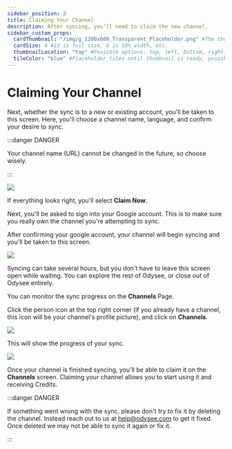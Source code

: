 ---
sidebar_position: 3
title: Claiming Your Channel
description: After syncing, you'll need to claim the new channel.
sidebar_custom_props:
  cardThumbnail: "/img/g_1200x600_Transparent_Placeholder.png" #The thumbnail on the category card.
  cardSize: 4 #12 is full size, 6 is 50% width, etc.
  thumbnailLocation: "top" #Possible options: top, left, bottom, right, none
  tileColor: "blue" #Placeholder tiles until thumbnail is ready, possible options: blue, cream, darkpurple, lightpurple, mauve, orange, pink, none
---

# Claiming Your Channel

Next, whether the sync is to a new or existing account, you'll be taken to this screen. Here, you'll choose a channel name, language, and confirm your desire to sync.

:::danger DANGER

Your channel name (URL) cannot be changed in the future, so choose wisely.

:::

![](/img/en/category-sync2.png)

If everything looks right, you'll select **Claim Now**.

Next, you'll be asked to sign into your Google account. This is to make sure you really own the channel you're attempting to sync.

After confirming your google account, your channel will begin syncing and you'll be taken to this screen.

![](/img/en/category-sync3.png)

Syncing can take several hours, but you don't have to leave this screen open while waiting. You can explore the rest of Odysee, or close out of Odysee entirely.

You can monitor the sync progress on the **Channels** Page.

Click the person icon at the top right corner (if you already have a channel, this icon will be your channel's profile picture), and click on **Channels**.

![](/img/en/category-channels1.png)

This will show the progress of your sync.

![](/img/en/category-sync4.png)

Once your channel is finished syncing, you'll be able to claim it on the **Channels** screen. Claiming your channel allows you to start using it and receiving Credits.

:::danger DANGER

If something went wrong with the sync, please don't try to fix it by deleting the channel. Instead reach out to us at help@odysee.com to get it fixed. Once deleted we may not be able to sync it again or fix it.


:::
